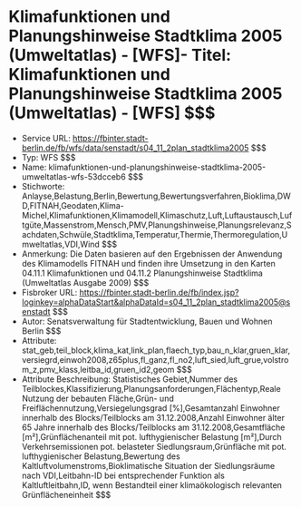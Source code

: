 # Klimafunktionen und Planungshinweise Stadtklima 2005 (Umweltatlas) - [WFS]- Titel: Klimafunktionen und Planungshinweise Stadtklima 2005 (Umweltatlas) - [WFS] $$$
- Service URL: https://fbinter.stadt-berlin.de/fb/wfs/data/senstadt/s04_11_2plan_stadtklima2005 $$$
- Typ: WFS $$$
- Name: klimafunktionen-und-planungshinweise-stadtklima-2005-umweltatlas-wfs-53dcceb6 $$$
- Stichworte: Anlayse,Belastung,Berlin,Bewertung,Bewertungsverfahren,Bioklima,DWD,FITNAH,Geodaten,Klima-Michel,Klimafunktionen,Klimamodell,Klimaschutz,Luft,Luftaustausch,Luftgüte,Massenstrom,Mensch,PMV,Planungshinweise,Planungsrelevanz,Sachdaten,Schwüle,Stadtklima,Temperatur,Thermie,Thermoregulation,Umweltatlas,VDI,Wind $$$
- Anmerkung: Die Daten basieren auf den Ergebnissen der Anwendung des Klimamodells FITNAH und finden ihre Umsetzung in den Karten 04.11.1 Klimafunktionen und 04.11.2 Planungshinweise Stadtklima (Umweltatlas Ausgabe 2009) $$$
- Fisbroker URL: https://fbinter.stadt-berlin.de/fb/index.jsp?loginkey=alphaDataStart&alphaDataId=s04_11_2plan_stadtklima2005@senstadt $$$
- Autor: Senatsverwaltung für Stadtentwicklung, Bauen und Wohnen Berlin $$$
- Attribute: stat_geb,teil_block,klima_kat,link_plan,flaech_typ,bau_n_klar,gruen_klar,versiegrd,einwoh2008,z65plus,fl_ganz,fl_no2,luft_sied,luft_grue,volstrom_z,pmv_klass,leitba_id,gruen_id2,geom $$$
- Attribute Beschreibung: Statistisches Gebiet,Nummer des Teilblockes,Klassifizierung,Planungsanforderungen,Flächentyp,Reale Nutzung der bebauten Fläche,Grün- und Freiflächennutzung,Versiegelungsgrad [%],Gesamtanzahl Einwohner innerhalb des Blocks/Teilblocks am 31.12.2008,Anzahl Einwohner älter 65 Jahre innerhalb des Blocks/Teilblocks am 31.12.2008,Gesamtfläche [m²],Grünflächenanteil mit pot. lufthygienischer Belastung [m²],Durch Verkehrsemissionen pot. belasteter Siedlungsraum,Grünfläche mit pot. lufthygienischer Belastung,Bewertung des Kaltluftvolumenstroms,Bioklimatische Situation der Siedlungsräume nach VDI,Leitbahn-ID bei entsprechender Funktion als Kaltluftleitbahn,ID, wenn Bestandteil einer klimaökologisch relevanten Grünflächeneinheit $$$
